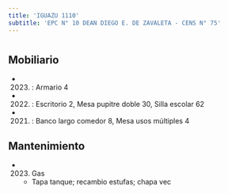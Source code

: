 ```yaml
---
title: 'IGUAZU 1110'
subtitle: 'EPC N° 10 DEAN DIEGO E. DE ZAVALETA - CENS N° 75'
---
```


#


## Mobiliario

*  (2023) : Armario 4 

*  (2022) : Escritorio 2, Mesa pupitre doble 30, Silla escolar 62 

*  (2021) : Banco largo comedor 8, Mesa usos múltiples 4 





## Mantenimiento

*  (2023) Gas 
    + Tapa tanque; recambio estufas; chapa vec



